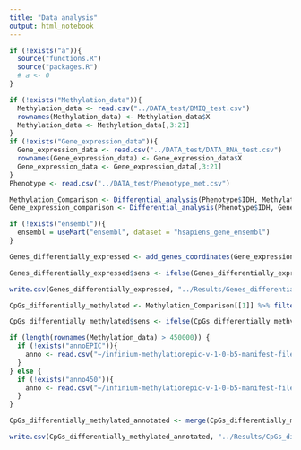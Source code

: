 ```yaml
---
title: "Data analysis"
output: html_notebook
---
```




```r
if (!exists("a")){
  source("functions.R")
  source("packages.R")
  # a <- 0
}
```

```r
if (!exists("Methylation_data")){
  Methylation_data <- read.csv("../DATA_test/BMIQ_test.csv")
  rownames(Methylation_data) <- Methylation_data$X
  Methylation_data <- Methylation_data[,3:21]
}
if (!exists("Gene_expression_data")){
  Gene_expression_data <- read.csv("../DATA_test/DATA_RNA_test.csv")
  rownames(Gene_expression_data) <- Gene_expression_data$X
  Gene_expression_data <- Gene_expression_data[,3:21]
}
Phenotype <- read.csv("../DATA_test/Phenotype_met.csv")
```

```r
Methylation_Comparison <- Differential_analysis(Phenotype$IDH, Methylation_data, type_of_data = "methylation")
Gene_expression_comparison <- Differential_analysis(Phenotype$IDH, Gene_expression_data, type_of_data = "gene_expression")
```

```r
if (!exists("ensembl")){
  ensembl = useMart("ensembl", dataset = "hsapiens_gene_ensembl")
}

Genes_differentially_expressed <- add_genes_coordinates(Gene_expression_comparison[[1]]) %>% filter(., (logFC**2 > 2.25 & P.Value < 0.05 & hgnc_symbol != "")) %>% dplyr::select(., logFC, AveExpr, P.Value, hgnc_symbol)

Genes_differentially_expressed$sens <- ifelse(Genes_differentially_expressed$logFC > 0, "up_regulated", "down_regulated")

write.csv(Genes_differentially_expressed, "../Results/Genes_differentially_expressed.csv")
```

```r
CpGs_differentially_methylated <- Methylation_Comparison[[1]] %>% filter(., (P.Value < 0.05 & logFC**2 > 0.3**2))

CpGs_differentially_methylated$sens <- ifelse(CpGs_differentially_methylated$logFC > 0, "hypermethylated", "hypomethylated")
```

```r
if (length(rownames(Methylation_data) > 450000)) {
  if (!exists("annoEPIC")){
    anno <- read.csv("~/infinium-methylationepic-v-1-0-b5-manifest-file-csv/infinium-methylationepic-v-1-0-b5-manifest-file.csv", skip = 7) %>% dplyr::select(., "Name", "CHR", "MAPINFO", "UCSC_RefGene_Name", "UCSC_RefGene_Group", "Relation_to_UCSC_CpG_Island")
  }
} else {
  if (!exists("anno450")){
    anno <- read.csv("~/infinium-methylationepic-v-1-0-b5-manifest-file-csv/HumanMethylation450_15017482_v1-2.csv", skip = 7) %>% dplyr::select(., "Name", "CHR", "MAPINFO", "UCSC_RefGene_Name", "UCSC_RefGene_Group", "Relation_to_UCSC_CpG_Island")
  }
}
```

```r
CpGs_differentially_methylated_annotated <- merge(CpGs_differentially_methylated, anno, by.x = "ID", by.y = "Name")

write.csv(CpGs_differentially_methylated_annotated, "../Results/CpGs_differentially_methylated.csv")
```

